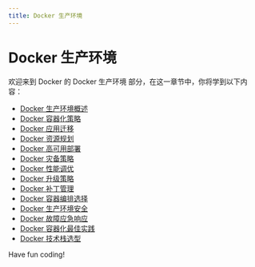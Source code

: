 ```yaml
---
title: Docker 生产环境
---
```


# Docker 生产环境

欢迎来到 Docker 的 Docker 生产环境 部分，在这一章节中，你将学到以下内容：

- [Docker 生产环境概述](./0-overview-of-the-docker-production-environment.mdx)
- [Docker 容器化策略](./1-docker-containerization-strategy.mdx)
- [Docker 应用迁移](./2-docker-app-migration.mdx)
- [Docker 资源规划](./3-docker-resource-planning.mdx)
- [Docker 高可用部署](./4-docker-high-availability-deployment.mdx)
- [Docker 灾备策略](./5-docker-disaster-recovery-strategy.mdx)
- [Docker 性能调优](./6-docker-performance-tuning.mdx)
- [Docker 升级策略](./7-docker-upgrade-strategy.mdx)
- [Docker 补丁管理](./8-docker-patch-management.mdx)
- [Docker 容器编排选择](./9-docker-container-layout-selection.mdx)
- [Docker 生产环境安全](./10-docker-production-environment-safety.mdx)
- [Docker 故障应急响应](./11-emergency-response-to-a-docker-failure.mdx)
- [Docker 容器化最佳实践](./12-docker-containerization-best-practices.mdx)
- [Docker 技术栈选型](./13-selection-of-docker-technology-stacks.mdx)

Have fun coding!